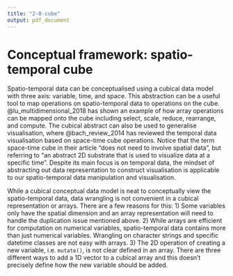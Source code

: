 ```yaml
---
title: "2-0-cube"
output: pdf_document
---
```


<!-- and software implementation has been seen in many R packages: \pkg{raster} [@raster], \pkg{terra} [@terra], and \pkg{stars} [@stars]. -->

<!-- # Existing work and new challenges -->

<!-- Spatio-temporal software should echo with the advance in spatial and temporal data analysis. This section will start with the \pkg{spacetime} paper [@spacetime] that sets the foundation for wrangling spatio-temporal data in \proglang{R}, and then describe some emerging concepts and software in data analysis since the paper publishes and what remains as challenges. -->


<!-- Also, array is not the best solution for a large subset of data, specifically, the vector spatio-temporal data. With vector data, spatial and temporal variables are commonly collected in separate 2D tables and there is usually a location ID to link the spatial and temporal information. Sometimes, the geometrical shape of the location may not present and an additional linking is needed to incorporate the map data. With the multiple pieces in 2D data frame format, there should be a solution to organise all these data from multiple sources in a 2D structure, without needing to convert it into higher dimensional representation. -->


# Conceptual framework: spatio-temporal cube {#cube}

Spatio-temporal data can be conceptualised using a cubical data model with three axis: variable, time, and space. This abstraction can be a useful tool to map operations on spatio-temporal data to operations on the cube. @lu_multidimensional_2018 has shown an example of how array operations can be mapped onto the cube including select, scale, reduce, rearrange, and compute. The cubical abstract can also be used to generalise visualisation, where @bach_review_2014 has reviewed the temporal data visualisation based on space-time cube operations. Notice that the term space-time cube in their article "does not need to involve spatial data", but referring to "an abstract 2D substrate that is used to visualize data at a specific time". Despite its main focus is on temporal data, the mindset of abstracting out data representation to construct visualisation is applicable to our spatio-temporal data manipulation and visualisation.

While a cubical conceptual data model is neat to conceptually view the spatio-temporal data, data wrangling is not convenient in a cubical representation or arrays. There are a few reasons for this: 1) Some variables only have the spatial dimension and an array representation will need to handle the duplication issue mentioned above. 2) While arrays are efficient for computation on numerical variables, spatio-temporal data contains more than just numerical variables. Wrangling on character strings and specific datetime classes are not easy with arrays. 3) The 2D operation of creating a new variable, i.e. `mutate()`, is not clear defined in an array. There are three different ways to add a 1D vector to a cubical array and this doesn't precisely define how the new variable should be added.

